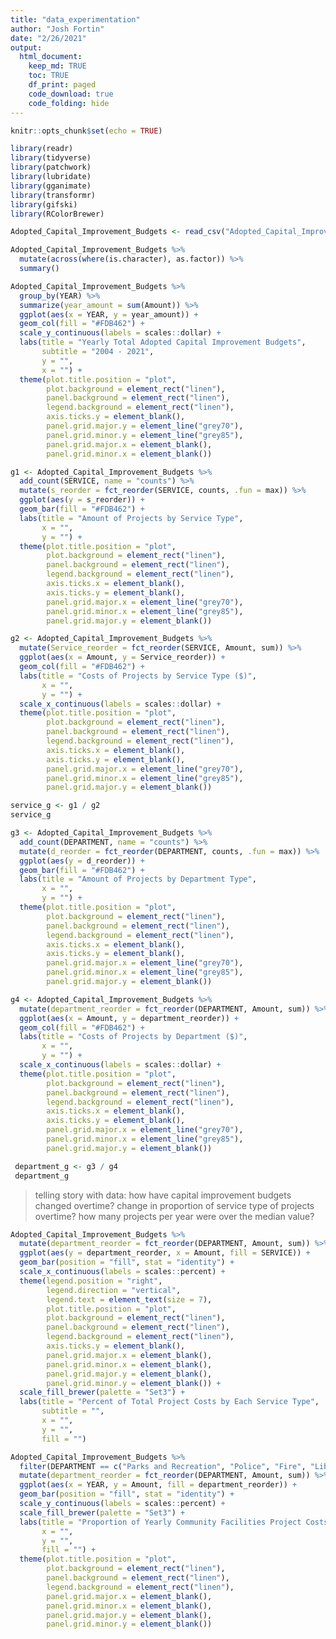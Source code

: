 ```yaml
---
title: "data_experimentation"
author: "Josh Fortin"
date: "2/26/2021"
output: 
  html_document:
    keep_md: TRUE
    toc: TRUE
    df_print: paged
    code_download: true
    code_folding: hide
---
```


```r
knitr::opts_chunk$set(echo = TRUE)
```

```r
library(readr)
library(tidyverse)
library(patchwork)
library(lubridate)
library(gganimate)
library(transformr)
library(gifski)
library(RColorBrewer)
```

```r
Adopted_Capital_Improvement_Budgets <- read_csv("Adopted_Capital_Improvement_Budgets.csv")

Adopted_Capital_Improvement_Budgets %>% 
  mutate(across(where(is.character), as.factor)) %>% 
  summary()
```

```r
Adopted_Capital_Improvement_Budgets %>% 
  group_by(YEAR) %>% 
  summarize(year_amount = sum(Amount)) %>% 
  ggplot(aes(x = YEAR, y = year_amount)) +
  geom_col(fill = "#FDB462") +
  scale_y_continuous(labels = scales::dollar) +
  labs(title = "Yearly Total Adopted Capital Improvement Budgets",
       subtitle = "2004 - 2021",
       y = "",
       x = "") +
  theme(plot.title.position = "plot",
        plot.background = element_rect("linen"), 
        panel.background = element_rect("linen"),
        legend.background = element_rect("linen"),
        axis.ticks.y = element_blank(),
        panel.grid.major.y = element_line("grey70"),
        panel.grid.minor.y = element_line("grey85"),
        panel.grid.major.x = element_blank(),
        panel.grid.minor.x = element_blank())
```


```r
g1 <- Adopted_Capital_Improvement_Budgets %>% 
  add_count(SERVICE, name = "counts") %>% 
  mutate(s_reorder = fct_reorder(SERVICE, counts, .fun = max)) %>% 
  ggplot(aes(y = s_reorder)) +
  geom_bar(fill = "#FDB462") +
  labs(title = "Amount of Projects by Service Type",
       x = "",
       y = "") +
  theme(plot.title.position = "plot",
        plot.background = element_rect("linen"), 
        panel.background = element_rect("linen"),
        legend.background = element_rect("linen"),
        axis.ticks.x = element_blank(),
        axis.ticks.y = element_blank(),
        panel.grid.major.x = element_line("grey70"),
        panel.grid.minor.x = element_line("grey85"),
        panel.grid.major.y = element_blank())

g2 <- Adopted_Capital_Improvement_Budgets %>% 
  mutate(Service_reorder = fct_reorder(SERVICE, Amount, sum)) %>% 
  ggplot(aes(x = Amount, y = Service_reorder)) +
  geom_col(fill = "#FDB462") +
  labs(title = "Costs of Projects by Service Type ($)",
       x = "",
       y = "") +
  scale_x_continuous(labels = scales::dollar) +
  theme(plot.title.position = "plot",
        plot.background = element_rect("linen"), 
        panel.background = element_rect("linen"),
        legend.background = element_rect("linen"),
        axis.ticks.x = element_blank(),
        axis.ticks.y = element_blank(),
        panel.grid.major.x = element_line("grey70"),
        panel.grid.minor.x = element_line("grey85"),
        panel.grid.major.y = element_blank())

service_g <- g1 / g2
service_g
```

```r
g3 <- Adopted_Capital_Improvement_Budgets %>% 
  add_count(DEPARTMENT, name = "counts") %>% 
  mutate(d_reorder = fct_reorder(DEPARTMENT, counts, .fun = max)) %>% 
  ggplot(aes(y = d_reorder)) +
  geom_bar(fill = "#FDB462") +
  labs(title = "Amount of Projects by Department Type",
       x = "",
       y = "") +
  theme(plot.title.position = "plot",
        plot.background = element_rect("linen"), 
        panel.background = element_rect("linen"),
        legend.background = element_rect("linen"),
        axis.ticks.x = element_blank(),
        axis.ticks.y = element_blank(),
        panel.grid.major.x = element_line("grey70"),
        panel.grid.minor.x = element_line("grey85"),
        panel.grid.major.y = element_blank())

g4 <- Adopted_Capital_Improvement_Budgets %>% 
  mutate(department_reorder = fct_reorder(DEPARTMENT, Amount, sum)) %>% 
  ggplot(aes(x = Amount, y = department_reorder)) +
  geom_col(fill = "#FDB462") +
  labs(title = "Costs of Projects by Department ($)",
       x = "",
       y = "") +
  scale_x_continuous(labels = scales::dollar) +
  theme(plot.title.position = "plot",
        plot.background = element_rect("linen"), 
        panel.background = element_rect("linen"),
        legend.background = element_rect("linen"),
        axis.ticks.x = element_blank(),
        axis.ticks.y = element_blank(),
        panel.grid.major.x = element_line("grey70"),
        panel.grid.minor.x = element_line("grey85"),
        panel.grid.major.y = element_blank())

 department_g <- g3 / g4
 department_g
```

> telling story with data: how have capital improvement budgets changed overtime?
> change in proportion of service type of projects overtime?
> how many projects per year were over the median value?

```r
Adopted_Capital_Improvement_Budgets %>% 
  mutate(department_reorder = fct_reorder(DEPARTMENT, Amount, sum)) %>%
  ggplot(aes(y = department_reorder, x = Amount, fill = SERVICE)) +
  geom_bar(position = "fill", stat = "identity") +
  scale_x_continuous(labels = scales::percent) +
  theme(legend.position = "right",
        legend.direction = "vertical",
        legend.text = element_text(size = 7),
        plot.title.position = "plot",
        plot.background = element_rect("linen"), 
        panel.background = element_rect("linen"),
        legend.background = element_rect("linen"),
        axis.ticks.y = element_blank(),
        panel.grid.major.x = element_blank(),
        panel.grid.minor.x = element_blank(),
        panel.grid.major.y = element_blank(),
        panel.grid.minor.y = element_blank()) +
  scale_fill_brewer(palette = "Set3") +
  labs(title = "Percent of Total Project Costs by Each Service Type",
       subtitle = "",
       x = "",
       y = "",
       fill = "") 
```
```r
Adopted_Capital_Improvement_Budgets %>% 
  filter(DEPARTMENT == c("Parks and Recreation", "Police", "Fire", "Library", "Fire & Safety Services", "Public Art")) %>% 
  mutate(department_reorder = fct_reorder(DEPARTMENT, Amount, sum)) %>%
  ggplot(aes(x = YEAR, y = Amount, fill = department_reorder)) +
  geom_bar(position = "fill", stat = "identity") +
  scale_y_continuous(labels = scales::percent) +
  scale_fill_brewer(palette = "Set3") +
  labs(title = "Proportion of Yearly Community Facilities Project Costs by Department",
       x = "",
       y = "",
       fill = "") +
  theme(plot.title.position = "plot",
        plot.background = element_rect("linen"), 
        panel.background = element_rect("linen"),
        legend.background = element_rect("linen"),
        panel.grid.major.x = element_blank(),
        panel.grid.minor.x = element_blank(),
        panel.grid.major.y = element_blank(),
        panel.grid.minor.y = element_blank())
```

